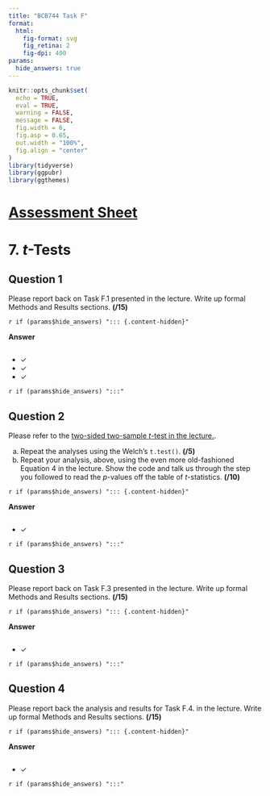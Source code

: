```yaml
---
title: "BCB744 Task F"
format: 
  html:
    fig-format: svg
    fig_retina: 2
    fig-dpi: 400
params: 
  hide_answers: true
---
```


```r
knitr::opts_chunk$set(
  echo = TRUE,
  eval = TRUE,
  warning = FALSE,
  message = FALSE,
  fig.width = 6,
  fig.asp = 0.65,
  out.width = "100%",
  fig.align = "center"
)
library(tidyverse)
library(ggpubr)
library(ggthemes)
```

# [[Assessment Sheet](BCB744_Task_F_Surname.xlsx)]{.my-highlight} {#sec-assessment}

# 7. *t*-Tests

## Question 1

Please report back on Task F.1 presented in the lecture. Write up formal Methods and Results sections. **(/15)**

`r if (params$hide_answers) "::: {.content-hidden}"`

**Answer**

```r

```

- ✓ 
- ✓ 
- ✓ 

`r if (params$hide_answers) ":::"`

## Question 2

Please refer to the [two-sided two-sample *t*-test in the lecture.](https://tangledbank.netlify.app/BCB744/basic_stats/07-t_tests.html#two-sided-two-sample-t-test).

a. Repeat the analyses using the Welch's `t.test()`. **(/5)**
b. Repeat your analysis, above, using the even more old-fashioned Equation 4 in the lecture. Show the code and talk us through the step you followed to read the *p*-values off the table of *t*-statistics. **(/10)**

`r if (params$hide_answers) "::: {.content-hidden}"`

**Answer**

```r

```

- ✓

`r if (params$hide_answers) ":::"`

## Question 3

Please report back on Task F.3 presented in the lecture. Write up formal Methods and Results sections. **(/15)**

`r if (params$hide_answers) "::: {.content-hidden}"`

**Answer**

```r

```

- ✓

`r if (params$hide_answers) ":::"`

## Question 4

Please report back the analysis and results for Task F.4. in the lecture. Write up formal Methods and Results sections. **(/15)**

`r if (params$hide_answers) "::: {.content-hidden}"`

**Answer**

```r

```

- ✓

`r if (params$hide_answers) ":::"`
